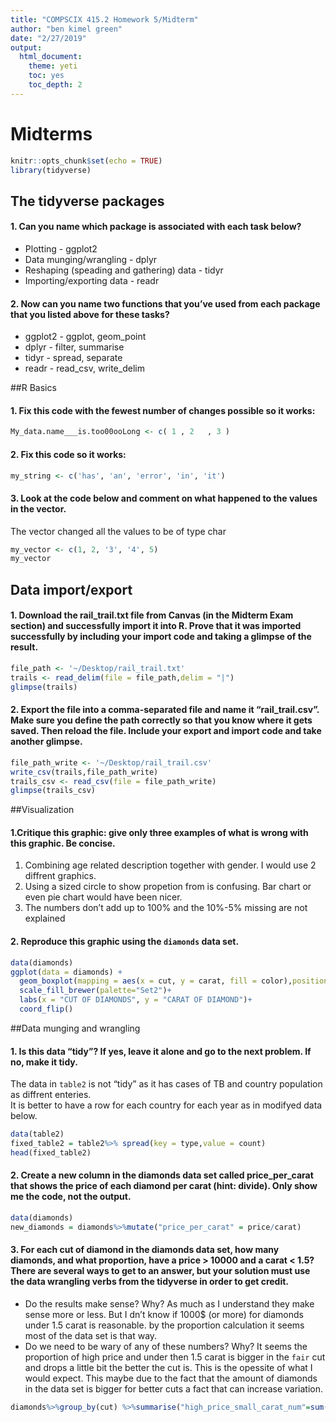```yaml
---
title: "COMPSCIX 415.2 Homework 5/Midterm"
author: "ben kimel green"
date: "2/27/2019"
output: 
  html_document: 
    theme: yeti
    toc: yes
    toc_depth: 2
---
```

# Midterms
```r
knitr::opts_chunk$set(echo = TRUE)
library(tidyverse)
```
## The tidyverse packages

#### 1. Can you name which package is associated with each task below?
  + Plotting - ggplot2
  + Data munging/wrangling - dplyr
  + Reshaping (speading and gathering) data - tidyr
  + Importing/exporting data - readr
  
#### 2. Now can you name two functions that you’ve used from each package that you listed above for these tasks?

  + ggplot2 - ggplot, geom_point
  + dplyr - filter, summarise
  + tidyr - spread, separate
  + readr - read_csv, write_delim

##R Basics 

#### 1. Fix this code with the fewest number of changes possible so it works:

```r
My_data.name___is.too00ooLong <- c( 1 , 2   , 3 )
```

#### 2. Fix this code so it works:

```r
my_string <- c('has', 'an', 'error', 'in', 'it')
```

#### 3. Look at the code below and comment on what happened to the values in the vector.
The vector changed all the values to be of type char

```r
my_vector <- c(1, 2, '3', '4', 5)
my_vector
```

## Data import/export

#### 1. Download the rail_trail.txt file from Canvas (in the Midterm Exam section) and successfully import it into R. Prove that it was imported successfully by including your import code and taking a glimpse of the result.
```r
file_path <- '~/Desktop/rail_trail.txt'
trails <- read_delim(file = file_path,delim = "|")
glimpse(trails)
```

#### 2. Export the file into a comma-separated file and name it “rail_trail.csv”. Make sure you define the path correctly so that you know where it gets saved. Then reload the file. Include your export and import code and take another glimpse.
```r
file_path_write <- '~/Desktop/rail_trail.csv'
write_csv(trails,file_path_write)
trails_csv <- read_csv(file = file_path_write)
glimpse(trails_csv)
```
##Visualization

#### 1.Critique this graphic: give only three examples of what is wrong with this graphic. Be concise.

1. Combining age related description together with gender. I would use 2 diffrent graphics.
2. Using a sized circle to show propetion from is confusing. Bar chart or even pie chart would have been nicer. 
3. The numbers don't add up to 100% and the 10%-5%  missing are not explained

#### 2. Reproduce this graphic using the `diamonds` data set.
```r
data(diamonds)
ggplot(data = diamonds) +
  geom_boxplot(mapping = aes(x = cut, y = carat, fill = color),position = "identity")+
  scale_fill_brewer(palette="Set2")+
  labs(x = "CUT OF DIAMONDS", y = "CARAT OF DIAMOND")+
  coord_flip()
```

##Data munging and wrangling

#### 1. Is this data “tidy”? If yes, leave it alone and go to the next problem. If no, make it tidy. 
The data in `table2` is not "tidy" as it has cases of TB and country population as diffrent enteries.<br/>
It is better to have a row for each country for each year as in modifyed data below.
```r
data(table2)
fixed_table2 = table2%>% spread(key = type,value = count)
head(fixed_table2)
```


#### 2. Create a new column in the diamonds data set called price_per_carat that shows the price of each diamond per carat (hint: divide). Only show me the code, not the output.
```r
data(diamonds)
new_diamonds = diamonds%>%mutate("price_per_carat" = price/carat)
```

#### 3. For each cut of diamond in the diamonds data set, how many diamonds, and what proportion, have a price > 10000 and a carat < 1.5? There are several ways to get to an answer, but your solution must use the data wrangling verbs from the tidyverse in order to get credit.
+ Do the results make sense? Why?
As much as I understand they make sense more or less. But I dn't know if 1000$ (or more) for diamonds under 1.5 carat is reasonable. by the proportion calculation it seems most of the data set is that way.
+ Do we need to be wary of any of these numbers? Why?
It seems the proportion of high price and under then 1.5 carat is bigger in the `fair` cut and drops a little bit the better the cut is. This is the opessite of what 
I would expect. This maybe due to the fact that the amount of diamonds in the data set is bigger for better cuts a fact that can increase variation. 
```r
diamonds%>%group_by(cut) %>%summarise("high_price_small_carat_num"=sum(carat<1.5&price>1000),"proportion" = sum(carat<1.5&price>1000)/n(), "N" = n())
```


